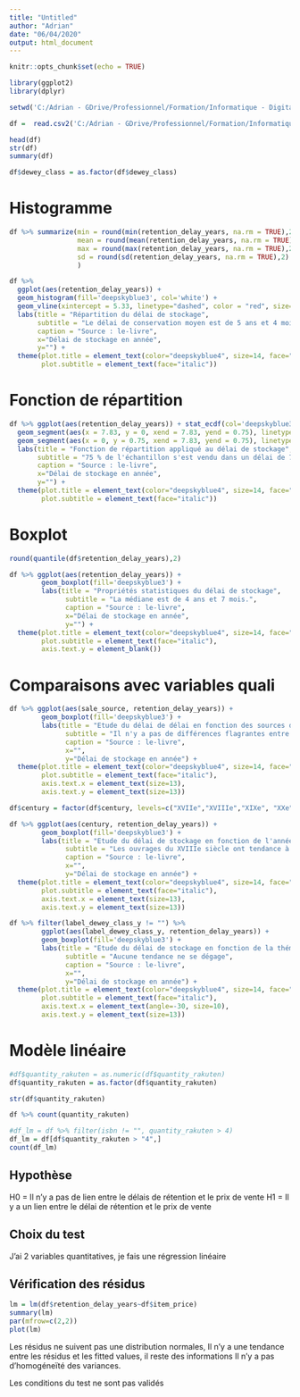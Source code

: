 ```yaml
---
title: "Untitled"
author: "Adrian"
date: "06/04/2020"
output: html_document
---
```


```r
knitr::opts_chunk$set(echo = TRUE)
```

```r
library(ggplot2)
library(dplyr)
```

```r
setwd('C:/Adrian - GDrive/Professionnel/Formation/Informatique - Digital/Data University/Projet certification/csv')
```

```r
df =  read.csv2('C:/Adrian - GDrive/Professionnel/Formation/Informatique - Digital/Data University/Projet certification/csv/5-dataset.csv', sep = ',', dec = '.', encoding = 'UTF-8')
```

```r
head(df)
str(df)
summary(df)
```

```r
df$dewey_class = as.factor(df$dewey_class)
```


# Histogramme

```r
df %>% summarize(min = round(min(retention_delay_years, na.rm = TRUE),2),
                 mean = round(mean(retention_delay_years, na.rm = TRUE),2),
                 max = round(max(retention_delay_years, na.rm = TRUE),2),
                 sd = round(sd(retention_delay_years, na.rm = TRUE),2)
                 )
```


```r
df %>% 
  ggplot(aes(retention_delay_years)) + 
  geom_histogram(fill='deepskyblue3', col='white') +
  geom_vline(xintercept = 5.33, linetype="dashed", color = "red", size=1) +
  labs(title = "Répartition du délai de stockage", 
       subtitle = "Le délai de conservation moyen est de 5 ans et 4 mois.", 
       caption = "Source : le-livre", 
       x="Délai de stockage en année", 
       y="") +
  theme(plot.title = element_text(color="deepskyblue4", size=14, face="bold"),
        plot.subtitle = element_text(face="italic"))

```

# Fonction de répartition

```r
df %>% ggplot(aes(retention_delay_years)) + stat_ecdf(col='deepskyblue3', size=1) + 
  geom_segment(aes(x = 7.83, y = 0, xend = 7.83, yend = 0.75), linetype="dashed", color = "red", size=1) + 
  geom_segment(aes(x = 0, y = 0.75, xend = 7.83, yend = 0.75), linetype="dashed", color = "red", size=1) +
  labs(title = "Fonction de répartition appliqué au délai de stockage", 
       subtitle = "75 % de l'échantillon s'est vendu dans un délai de 7 ans et 10 mois", 
       caption = "Source : le-livre", 
       x="Délai de stockage en année", 
       y="") +
  theme(plot.title = element_text(color="deepskyblue4", size=14, face="bold"),
        plot.subtitle = element_text(face="italic"))
```

# Boxplot

```r
round(quantile(df$retention_delay_years),2)
```


```r
df %>% ggplot(aes(retention_delay_years)) + 
        geom_boxplot(fill='deepskyblue3') +
        labs(title = "Propriétés statistiques du délai de stockage", 
              subtitle = "La médiane est de 4 ans et 7 mois.", 
              caption = "Source : le-livre", 
              x="Délai de stockage en année", 
              y="") + 
  theme(plot.title = element_text(color="deepskyblue4", size=14, face="bold"),
        plot.subtitle = element_text(face="italic"),
        axis.text.y = element_blank())
```


# Comparaisons avec variables quali

```r
df %>% ggplot(aes(sale_source, retention_delay_years)) +
        geom_boxplot(fill='deepskyblue3') +
        labs(title = "Etude du délai de délai en fonction des sources de ventes", 
              subtitle = "Il n'y a pas de différences flagrantes entre les sources de ventes", 
              caption = "Source : le-livre", 
              x="", 
              y="Délai de stockage en année") + 
  theme(plot.title = element_text(color="deepskyblue4", size=14, face="bold"),
        plot.subtitle = element_text(face="italic"),
        axis.text.x = element_text(size=13),
        axis.text.y = element_text(size=13))
```



```r
df$century = factor(df$century, levels=c("XVIIe","XVIIIe","XIXe", "XXe", "XXIe"))

df %>% ggplot(aes(century, retention_delay_years)) +
        geom_boxplot(fill='deepskyblue3') +
        labs(title = "Etude du délai de stockage en fonction de l'année d'impression", 
              subtitle = "Les ouvrages du XVIIIe siècle ont tendance à rester plus longtemps en stock", 
              caption = "Source : le-livre", 
              x="", 
              y="Délai de stockage en année") + 
  theme(plot.title = element_text(color="deepskyblue4", size=14, face="bold"),
        plot.subtitle = element_text(face="italic"),
        axis.text.x = element_text(size=13),
        axis.text.y = element_text(size=13))
```





```r
df %>% filter(label_dewey_class_y != "") %>% 
        ggplot(aes(label_dewey_class_y, retention_delay_years)) +
        geom_boxplot(fill='deepskyblue3') +
        labs(title = "Etude du délai de stockage en fonction de la thématique", 
              subtitle = "Aucune tendance ne se dégage", 
              caption = "Source : le-livre", 
              x="", 
              y="Délai de stockage en année") + 
  theme(plot.title = element_text(color="deepskyblue4", size=14, face="bold"),
        plot.subtitle = element_text(face="italic"),
        axis.text.x = element_text(angle=-30, size=10),
        axis.text.y = element_text(size=13))
```




# Modèle linéaire
```r
#df$quantity_rakuten = as.numeric(df$quantity_rakuten)
df$quantity_rakuten = as.factor(df$quantity_rakuten)
```


```r
str(df$quantity_rakuten)
```
```r
df %>% count(quantity_rakuten)
```


```r
#df_lm = df %>% filter(isbn != "", quantity_rakuten > 4)
df_lm = df[df$quantity_rakuten > "4",]
count(df_lm)
```

## Hypothèse
H0 = Il n'y a pas de lien entre le délais de rétention et le prix de vente
H1 = Il y a un lien entre le délai de rétention et le prix de vente

## Choix du test
J'ai 2 variables quantitatives, je fais une régression linéaire

## Vérification des résidus

```r
lm = lm(df$retention_delay_years~df$item_price)
summary(lm)
par(mfrow=c(2,2)) 
plot(lm)
```

Les résidus ne suivent pas une distribution normales,
Il n’y a une tendance entre les résidus et les fitted values, il reste des informations
Il n'y a pas d'homogéneïté des variances.

Les conditions du test ne sont pas validés